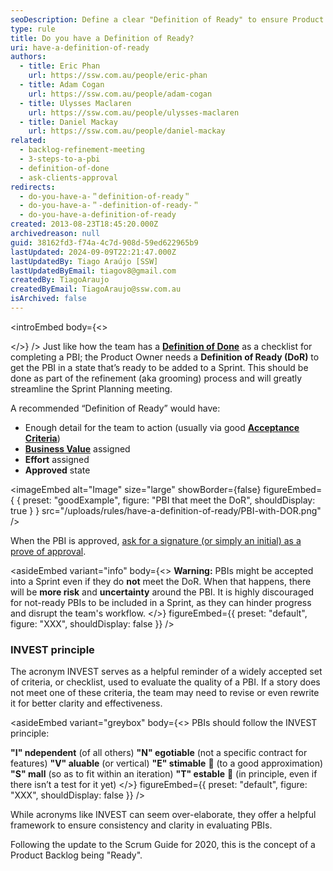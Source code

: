 ```yaml
---
seoDescription: Define a clear "Definition of Ready" to ensure Product Backlog Items are actionable and ready for your team's sprint planning.
type: rule
title: Do you have a Definition of Ready?
uri: have-a-definition-of-ready
authors:
  - title: Eric Phan
    url: https://ssw.com.au/people/eric-phan
  - title: Adam Cogan
    url: https://ssw.com.au/people/adam-cogan
  - title: Ulysses Maclaren
    url: https://ssw.com.au/people/ulysses-maclaren
  - title: Daniel Mackay
    url: https://ssw.com.au/people/daniel-mackay
related:
  - backlog-refinement-meeting
  - 3-steps-to-a-pbi
  - definition-of-done
  - ask-clients-approval
redirects:
  - do-you-have-a-＂definition-of-ready＂
  - do-you-have-a-＂-definition-of-ready-＂
  - do-you-have-a-definition-of-ready
created: 2013-08-23T18:45:20.000Z
archivedreason: null
guid: 38162fd3-f74a-4c7d-908d-59ed622965b9
lastUpdated: 2024-09-09T22:21:47.000Z
lastUpdatedBy: Tiago Araújo [SSW]
lastUpdatedByEmail: tiagov8@gmail.com
createdBy: TiagoAraujo
createdByEmail: TiagoAraujo@ssw.com.au
isArchived: false
---
```


<introEmbed
  body={<>

  </>}
/>
Just like how the team has a **[Definition of Done](/definition-of-done)** as a checklist for completing a PBI; the Product Owner needs a **Definition of Ready (DoR)** to get the PBI in a state that’s ready to be added to a Sprint. This should be done as part of the refinement (aka grooming) process and will greatly streamline the Sprint Planning meeting.

A recommended “Definition of Ready” would have:

* Enough detail for the team to action (usually via good **[Acceptance Criteria](/acceptance-criteria)**)
* **[Business Value](/do-you-estimate-business-value)** assigned
* **Effort** assigned
* **Approved** state

<imageEmbed
  alt="Image"
  size="large"
  showBorder={false}
  figureEmbed={ {
    preset: "goodExample",
    figure: "PBI that meet the DoR",
    shouldDisplay: true
  } }
  src="/uploads/rules/have-a-definition-of-ready/PBI-with-DOR.png"
/>


When the PBI is approved, [ask for a signature (or simply an initial) as a prove of approval](/ask-clients-approval).


<asideEmbed
  variant="info"
  body={<>
    **Warning:** PBIs might be accepted into a Sprint even if they do **not** meet the DoR. When that happens, there will be **more risk** and **uncertainty** around the PBI. It is highly discouraged for not-ready PBIs to be included in a Sprint, as they can hinder progress and disrupt the team's workflow.
  </>}
  figureEmbed={{
    preset: "default",
    figure: "XXX",
    shouldDisplay: false
  }}
/>


### INVEST principle

The acronym INVEST serves as a helpful reminder of a widely accepted set of criteria, or checklist, used to evaluate the quality of a PBI. If a story does not meet one of these criteria, the team may need to revise or even rewrite it for better clarity and effectiveness.


<asideEmbed
  variant="greybox"
  body={<>
    PBIs should follow the INVEST principle:

**"I" ndependent** (of all others)
**"N" egotiable** (not a specific contract for features)
**"V" aluable** (or vertical)
**"E" stimable** 👑 (to a good approximation)
**"S" mall** (so as to fit within an iteration)
**"T" estable** 👑 (in principle, even if there isn’t a test for it yet)
  </>}
  figureEmbed={{
    preset: "default",
    figure: "XXX",
    shouldDisplay: false
  }}
/>


While acronyms like INVEST can seem over-elaborate, they offer a helpful framework to ensure consistency and clarity in evaluating PBIs.

Following the update to the Scrum Guide for 2020, this is the concept of a Product Backlog being "Ready".
